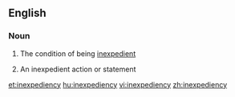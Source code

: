 ==English==

===Noun===
{{en-noun|~|inexpediencies}}

# {{context|uncountable|lang=en}} The condition of being [[inexpedient]]
# {{context|countable|lang=en}} An inexpedient action or statement

[[et:inexpediency]]
[[hu:inexpediency]]
[[vi:inexpediency]]
[[zh:inexpediency]]